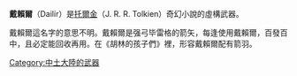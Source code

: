 '''戴賴爾'''（Dailir）是[[托爾金|托爾金]]（J. R. R. Tolkien）奇幻小說的虛構武器。

戴賴爾這名字的意思不明。戴賴爾是强弓毕雷格的箭矢，每逢使用戴賴爾，百發百中，且必定能回收再用。在《胡林的孩子們》裡，形容戴賴爾配有箭羽。

{{Meweapons}}

[[Category:中土大陸的武器|Category:中土大陸的武器]]